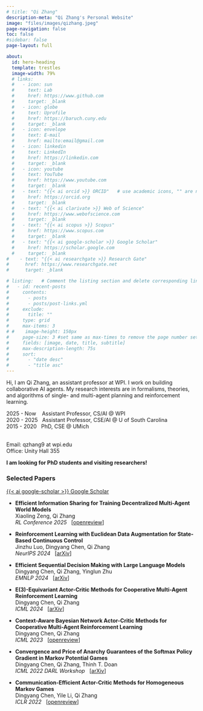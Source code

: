 ```yaml
---
# title: "Qi Zhang"
description-meta: "Qi Zhang's Personal Website"
image: "files/images/qizhang.jpeg"
page-navigation: false
toc: false
#sidebar: false
page-layout: full

about:
  id: hero-heading
  template: trestles
  image-width: 79%
  # links:
  #   - icon: sun
  #     text: Lab
  #     href: https://www.github.com
  #     target: _blank
  #   - icon: globe
  #     text: Uprofile
  #     href: https://baruch.cuny.edu
  #     target: _blank
  #   - icon: envelope
  #     text: E-mail
  #     href: mailto:email@gmail.com    
  #   - icon: linkedin
  #     text: LinkedIn
  #     href: https://linkedin.com
  #     target: _blank
  #   - icon: youtube
  #     text: YouTube
  #     href: https://www.youtube.com     
  #     target: _blank 
  #   - text: "{{< ai orcid >}} ORCID"   # use academic icons, "" are needed, you also need to install the fontawesome extension
  #     href: https://orcid.org
  #     target: _blank
  #   - text: "{{< ai clarivate >}} Web of Science"
  #     href: https://www.webofscience.com  
  #     target: _blank
  #   - text: "{{< ai scopus >}} Scopus"
  #     href: https://www.scopus.com
  #     target: _blank
  #   - text: "{{< ai google-scholar >}} Google Scholar"
  #     href: https://scholar.google.com
  #     target: _blank
#    - text: "{{< ai researchgate >}} Research Gate"
#      href: https://www.researchgate.net
#      target: _blank

# listing:   # Comment the listing section and delete corresponding lines in the index.qmd file to remove the recent posts
#   - id: recent-posts
#     contents: 
#       - posts
#       - posts/post-links.yml
#     exclude:
#       title: ""
#     type: grid
#     max-items: 3
# #    image-height: 150px
#     page-size: 3 #set same as max-times to remove the page number setting
#     fields: [image, date, title, subtitle]
#     max-description-length: 75s
#     sort: 
#       - "date desc"
#       - "title asc"
---
```


:::{#hero-heading}

Hi, I am Qi Zhang, an assistant professor at WPI.
I work on building collaborative AI agents. My research interests are in formalisms, theories, and algorithms of single- and multi-agent planning and reinforcement learning.

2025 - Now  &nbsp;&nbsp; Assistant Professor, CS/AI @ WPI <br>
2020 - 2025  &nbsp; Assistant Professor, CSE/AI @ U of South Carolina <br>
2015 - 2020  &nbsp; PhD, CSE @ UMich

<br>Email: qzhang9 at wpi.edu <br>
Office: Unity Hall 355<br>

**
I am looking for PhD students and visiting researchers!
**
:::

### Selected Papers 
[{{< ai google-scholar >}} Google Scholar](https://scholar.google.com/citations?hl=en&user=wJNQVS0AAAAJ&view_op=list_works&sortby=pubdate)

- **Efficient Information Sharing for Training Decentralized Multi-Agent World Models** <br>
Xiaoling Zeng, Qi Zhang <br>
_RL Conference 2025_ &nbsp;
[[openreview](https://openreview.net/forum?id=SWrOnAspSw#discussion)]


- **Reinforcement Learning with Euclidean Data Augmentation for State-Based Continuous Control** <br>
Jinzhu Luo, Dingyang Chen, Qi Zhang <br>
_NeurIPS 2024_ &nbsp; [[arXiv](https://arxiv.org/abs/2410.12983)]


- **Efficient Sequential Decision Making with Large Language Models** <br>
Dingyang Chen, Qi Zhang, Yinglun Zhu <br>
_EMNLP 2024_ &nbsp; [[arXiv](https://arxiv.org/abs/2406.12125)]


- **E(3)-Equivariant Actor-Critic Methods for Cooperative Multi-Agent Reinforcement Learning** <br>
Dingyang Chen, Qi Zhang <br>
_ICML 2024_ &nbsp; [[arXiv](https://arxiv.org/abs/2308.11842)]


- **Context-Aware Bayesian Network Actor-Critic Methods for Cooperative Multi-Agent Reinforcement Learning** <br>
Dingyang Chen, Qi Zhang <br>
_ICML 2023_ &nbsp; [[openreview](https://openreview.net/forum?id=pLQoqbUTue)]


- **Convergence and Price of Anarchy Guarantees of the Softmax Policy Gradient in Markov Potential Games** <br>
Dingyang Chen, Qi Zhang, Thinh T. Doan <br>
_ICML 2022 DARL Workshop_ &nbsp; [[arXiv](https://arxiv.org/abs/2206.07642)]


- **Communication-Efficient Actor-Critic Methods for Homogeneous Markov Games** <br>
Dingyang Chen, Yile Li, Qi Zhang <br>
_ICLR 2022_ &nbsp; [[openreview](https://openreview.net/forum?id=xy_2w3J3kH)]
